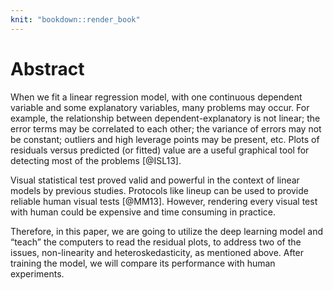 ```yaml
---
knit: "bookdown::render_book"
---
```


# Abstract {-}

When we fit a linear regression model, with one continuous dependent variable and some explanatory variables, many problems may occur. For example, the relationship between dependent-explanatory is not linear; the error terms may be correlated to each other; the variance of errors may not be constant; outliers and high leverage points may be present, etc. Plots of residuals versus predicted (or fitted) value are a useful graphical tool for detecting most of the problems [@ISL13].

Visual statistical test proved valid and powerful in the context of linear models by previous studies. Protocols like lineup can be used to provide reliable human visual tests [@MM13]. However, rendering every visual test with human could be expensive and time consuming in practice. 

Therefore, in this paper, we are going to utilize the deep learning model and "teach" the computers to read the residual plots, to address two of the issues, non-linearity and heteroskedasticity, as mentioned above. After training the model, we will compare its performance with human experiments.

 







<!-- 
The following line is required to re-set page numbering after preliminary material. Do not remove
-->
\clearpage\pagenumbering{arabic}\setcounter{page}{0}
